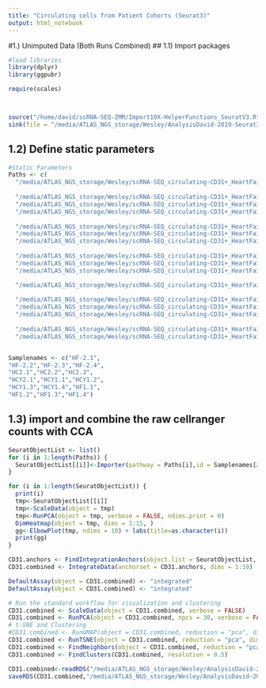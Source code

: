 ```yaml
---
title: "Circulating cells from Patient Cohorts (Seurat3)"
output: html_notebook
---
```


#1.) Unimputed Data (Both Runs Combined)
## 1.1) Import packages
```r
#load libraries
library(dplyr)
library(ggpubr)

require(scales)



source("/home/david/scRNA-SEQ-ZMM/Import10X-HelperFunctions_SeuratV3.R")
sink(file = "/media/ATLAS_NGS_storage/Wesley/AnalysisDavid-2019-Seurat3/Unimputed/SamplesForSubmission/Wesley-PatientData-circulatingCells.rmd.log", append = TRUE, split = TRUE)
```


## 1.2) Define static parameters
```r
#Static Parameters 
Paths <- c(
  "/media/ATLAS_NGS_storage/Wesley/scRNA-SEQ_circulating-CD31+_HeartFailure_Healthy_Run2/103588-001-003/outs/filtered_feature_bc_matrix/",
  
  "/media/ATLAS_NGS_storage/Wesley/scRNA-SEQ_circulating-CD31+_HeartFailure_Healthy_Run2/103588-001-004/outs/filtered_feature_bc_matrix/",
  "/media/ATLAS_NGS_storage/Wesley/scRNA-SEQ_circulating-CD31+_HeartFailure_Healthy_Run2/103588-001-005/outs/filtered_feature_bc_matrix/",
  "/media/ATLAS_NGS_storage/Wesley/scRNA-SEQ_circulating-CD31+_HeartFailure_Healthy_Run2/103588-001-006/outs/filtered_feature_bc_matrix/",
  
  "/media/ATLAS_NGS_storage/Wesley/scRNA-SEQ_circulating-CD31+_HeartFailure_Healthy_Run2/103588-001-007/outs/filtered_feature_bc_matrix/",
  "/media/ATLAS_NGS_storage/Wesley/scRNA-SEQ_circulating-CD31+_HeartFailure_Healthy_Run2/103588-001-008/outs/filtered_feature_bc_matrix/",
  "/media/ATLAS_NGS_storage/Wesley/scRNA-SEQ_circulating-CD31+_HeartFailure_Healthy_Run2/103588-001-009/outs/filtered_feature_bc_matrix/",
  
  "/media/ATLAS_NGS_storage/Wesley/scRNA-SEQ_circulating-CD31+_HeartFailure_Healthy_Run2/103588-001-012/outs/filtered_feature_bc_matrix/",
  "/media/ATLAS_NGS_storage/Wesley/scRNA-SEQ_circulating-CD31+_HeartFailure_Healthy/103305-001-001/outs/filtered_feature_bc_matrix/",
  "/media/ATLAS_NGS_storage/Wesley/scRNA-SEQ_circulating-CD31+_HeartFailure_Healthy/103305-001-002/outs/filtered_feature_bc_matrix/",

  "/media/ATLAS_NGS_storage/Wesley/scRNA-SEQ_circulating-CD31+_HeartFailure_Healthy/103305-001-003/outs/filtered_feature_bc_matrix/",
  
  "/media/ATLAS_NGS_storage/Wesley/scRNA-SEQ_circulating-CD31+_HeartFailure_Healthy/103305-001-004/outs/filtered_feature_bc_matrix/",
  "/media/ATLAS_NGS_storage/Wesley/scRNA-SEQ_circulating-CD31+_HeartFailure_Healthy/103305-001-005/outs/filtered_feature_bc_matrix/",
  "/media/ATLAS_NGS_storage/Wesley/scRNA-SEQ_circulating-CD31+_HeartFailure_Healthy/103305-001-006/outs/filtered_feature_bc_matrix/",
  
  "/media/ATLAS_NGS_storage/Wesley/scRNA-SEQ_circulating-CD31+_HeartFailure_Healthy/103305-001-007/outs/filtered_feature_bc_matrix/",
  "/media/ATLAS_NGS_storage/Wesley/scRNA-SEQ_circulating-CD31+_HeartFailure_Healthy/103305-001-008/outs/filtered_feature_bc_matrix/")


Samplenames <- c("HF-2.1",
"HF-2.2","HF-2.3","HF-2.4",
"HC2.1","HC2.2","HC2.3",
"HCY2.1","HCY1.1","HCY1.2",
"HCY1.3","HCY1.4","HF1.1",
"HF1.2","HF1.3","HF1.4")
```


## 1.3) import and combine the raw cellranger counts with CCA
```r
SeuratObjectList <- list()
for (i in 1:length(Paths)) {
  SeuratObjectList[[i]]<-Importer(pathway = Paths[i],id = Samplenames[i])
}
```
```r
for (i in 1:length(SeuratObjectList)) {
  print(i)
  tmp<-SeuratObjectList[[i]]
  tmp<-ScaleData(object = tmp)
  tmp<-RunPCA(object = tmp, verbose = FALSE, ndims.print = 0)
  DimHeatmap(object = tmp, dims = 1:15, )
  gg<-ElbowPlot(tmp, ndims = 10) + labs(title=as.character(i))
  print(gg)
}
```


```r
CD31.anchors <- FindIntegrationAnchors(object.list = SeuratObjectList, dims = 1:10, k.filter = 150)
CD31.combined <- IntegrateData(anchorset = CD31.anchors, dims = 1:10)


```


```r
DefaultAssay(object = CD31.combined) <- "integrated"
DefaultAssay(object = CD31.combined) <- "integrated"

# Run the standard workflow for visualization and clustering
CD31.combined <- ScaleData(object = CD31.combined, verbose = FALSE)
CD31.combined <- RunPCA(object = CD31.combined, npcs = 30, verbose = FALSE)
# t-SNE and Clustering
#CD31.combined <- RunUMAP(object = CD31.combined, reduction = "pca", dims = 1:20)
CD31.combined <- RunTSNE(object = CD31.combined, reduction = "pca", dims = 1:20)
CD31.combined <- FindNeighbors(object = CD31.combined, reduction = "pca", dims = 1:20)
CD31.combined <- FindClusters(CD31.combined, resolution = 0.5)
```

```r
CD31.combined<-readRDS("/media/ATLAS_NGS_storage/Wesley/AnalysisDavid-2019-Seurat3/Unimputed/SamplesForSubmission/CD31_SamplesForSubmission_Seurat3_Sep2019.Rds")
saveRDS(CD31.combined,"/media/ATLAS_NGS_storage/Wesley/AnalysisDavid-2019-Seurat3/Unimputed/SamplesForSubmission/CD31_SamplesForSubmission_Seurat3_Sep2019.Rds")


  
```

